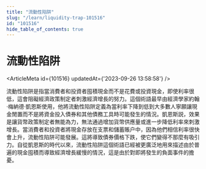 ```yaml
---
title: "流動性陷阱"
slug: "/learn/liquidity-trap-101516"
id: "101516"
hide_table_of_contents: true
---
```



# 流動性陷阱

<ArticleMeta id={101516} updatedAt={'2023-09-26 13:58:58'} />
<div className='border-solid border-b border-t-0 my-4 border-[var(--ifm-color-gray-300)]' />

流動性陷阱是指當消費者和投資者囤積現金而不是花費或投資現金，即使利率很低，這會阻礙經濟政策制定者刺激經濟增長的努力。這個術語最早由經濟學家約翰·梅納德·凱恩斯使用，他將流動性陷阱定義為當利率下降到低到大多數人寧願讓現金閒置而不是將資金投入債券和其他債務工具時可能發生的情況。凱恩斯説，效果是讓貨幣政策制定者無能為力，無法通過增加貨幣供應量或進一步降低利率來刺激增長。當消費者和投資者將現金存放在支票和儲蓄賬户中，因為他們相信利率很快會上升，流動性陷阱可能發展。這將導致債券價格下跌，使它們變得不那麼有吸引力。自從凱恩斯的時代以來，流動性陷阱這個術語已經被更廣泛地用來描述由於普遍的現金囤積而導致經濟增長緩慢的情況，這是由於對即將發生的負面事件的擔憂。

